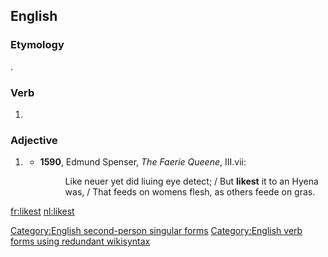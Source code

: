 ==English==

===Etymology===
{{suffix|like|est|lang=en}}.

===Verb===
{{head|en}}

# {{context|archaic|lang=en}} {{second-person singular of|like|lang=en}}

===Adjective===
{{head|en}}

# {{context|archaic|lang=en}} {{en-superlative of|like}}
#* '''1590''', Edmund Spenser, ''The Faerie Queene'', III.vii:
#*: Like neuer yet did liuing eye detect; / But '''likest''' it to an Hyena was, / That feeds on womens flesh, as others feede on gras.

[[Category:English second-person singular forms]]
[[Category:English verb forms using redundant wikisyntax]]

[[fr:likest]]
[[nl:likest]]